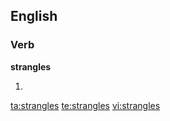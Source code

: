 
==English==

===Verb===
'''strangles'''

# {{third-person singular of|[[strangle]]}}

[[ta:strangles]]
[[te:strangles]]
[[vi:strangles]]